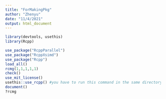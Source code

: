 ```yaml
---
title: "ForMakingPkg"
author: "Zhenyu"
date: "11/4/2021"
output: html_document
---
```


```r
library(devtools, usethis)
library(Rcpp)
```

```r
use_package("RcppParallel")
use_package("RcppXsimd")
use_package("Rcpp")
load_all()
rcmg(1,1,1,1,1)
check()
use_mit_license()
usethis::use_rcpp() #you have to run this command in the same directory where src/ is
document()
?rcmg
```
